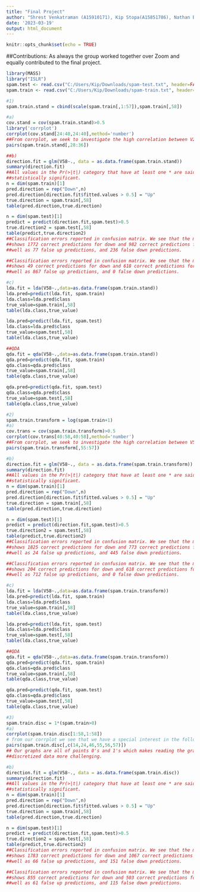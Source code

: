 ---
title: "Final Project"
author: "Shrest Venkatraman (A15910171), Kip Stopa(A15851786), Nathan Brodie(A15874575)"
date: '2023-03-19'
output: html_document
---

```{r setup, include=FALSE}
knitr::opts_chunk$set(echo = TRUE)
```

##Contributions: As always the group worked together over Zoom and equally contributed to the final project.

``` {r eval}
library(MASS)
library("ISLR")
spam.test <- read.csv("C:/Users/Kip/Downloads/spam-test.txt", header=FALSE)
spam.train <- read.csv("C:/Users/Kip/Downloads/spam-train.txt", header=FALSE)

#1)
spam.train.stand = cbind(scale(spam.train[,1:57]),spam.train[,58])

#a)
cov.stand = cov(spam.train.stand)>0.5
library('corrplot')
corrplot(cov.stand[24:40,24:40],method='number')
##From corrplot, we seek to investigate the high correlation between V28 through V36 
pairs(spam.train.stand[,28:36])

##b)
direction.fit = glm(V58~., data = as.data.frame(spam.train.stand))
summary(direction.fit)
##All values in the Pr(>|t|) category that have at least one * are said to be 
##statistically significant.
n = dim(spam.train)[1]
pred.direction = rep("Down",n)
pred.direction[direction.fit$fitted.values > 0.5] = "Up"
true.direction = spam.train[,58]
table(pred.direction,true.direction)

n = dim(spam.test)[1]
predict = predict(direction.fit,spam.test)>0.5
true.direction2 = spam.test[,58]
table(predict,true.direction2)
##Classification errors reported in confusion matrix. We see that the main diagonal
##shows 1772 correct predictions for down and 982 correct predictions for up, as
##well as 77 false up predictions, and 236 false down predictions.

##Classification errors reported in confusion matrix. We see that the main diagonal
##shows 49 correct predictions for down and 618 correct predictions for up, as
##well as 867 false up predictions, and 0 false down predictions.

#c)
lda.fit = lda(V58~.,data=as.data.frame(spam.train.stand))
lda.pred=predict(lda.fit, spam.train)
lda.class=lda.pred$class
true_value=spam.train[,58]
table(lda.class,true_value)

lda.pred=predict(lda.fit, spam.test)
lda.class=lda.pred$class
true_value=spam.test[,58]
table(lda.class,true_value)

##QDA
qda.fit = qda(V58~.,data=as.data.frame(spam.train.stand))
qda.pred=predict(qda.fit, spam.train)
qda.class=qda.pred$class
true_value=spam.train[,58]
table(qda.class,true_value)

qda.pred=predict(qda.fit, spam.test)
qda.class=qda.pred$class
true_value=spam.test[,58]
table(qda.class,true_value)
```

``` {r eval=TRUE}
#2)
spam.train.transform = log(spam.train+1)
#a)
cov.trans = cov(spam.train.transform)>0.5
corrplot(cov.trans[40:58,40:58],method='number')
##From corrplot, we seek to investigate the high correlation between V55 through V57
pairs(spam.train.transform[,55:57])

#b)
direction.fit = glm(V58~., data = as.data.frame(spam.train.transform))
summary(direction.fit)
##All values in the Pr(>|t|) category that have at least one * are said to be 
##statistically significant.
n = dim(spam.train)[1]
pred.direction = rep("Down",n)
pred.direction[direction.fit$fitted.values > 0.5] = "Up"
true.direction = spam.train[,58]
table(pred.direction,true.direction)

n = dim(spam.test)[1]
predict = predict(direction.fit,spam.test)>0.5
true.direction2 = spam.test[,58]
table(predict,true.direction2)
##Classification errors reported in confusion matrix. We see that the main diagonal
##shows 1825 correct predictions for down and 773 correct predictions for up, as
##well as 24 false up predictions, and 445 false down predictions.

##Classification errors reported in confusion matrix. We see that the main diagonal
##shows 204 correct predictions for down and 618 correct predictions for up, as
##well as 712 false up predictions, and 0 false down predictions.

#c)
lda.fit = lda(V58~.,data=as.data.frame(spam.train.transform))
lda.pred=predict(lda.fit, spam.train)
lda.class=lda.pred$class
true_value=spam.train[,58]
table(lda.class,true_value)

lda.pred=predict(lda.fit, spam.test)
lda.class=lda.pred$class
true_value=spam.test[,58]
table(lda.class,true_value)

##QDA
qda.fit = qda(V58~.,data=as.data.frame(spam.train.transform))
qda.pred=predict(qda.fit, spam.train)
qda.class=qda.pred$class
true_value=spam.train[,58]
table(qda.class,true_value)

qda.pred=predict(qda.fit, spam.test)
qda.class=qda.pred$class
true_value=spam.test[,58]
table(qda.class,true_value)
```

``` {r eval = TRUE}
#3)
spam.train.disc = 1*(spam.train>0)
#a)
corrplot(spam.train.disc[1:58,1:58])
# from our corrplot we see that we have a special interest in the following:
pairs(spam.train.disc[,c(14,24,46,55,56,57)])
## Our graphs are all of points 0's and 1's which makes reading the graphs for
##discretized data more challenging.

#b)
direction.fit = glm(V58~., data = as.data.frame(spam.train.disc))
summary(direction.fit)
##All values in the Pr(>|t|) category that have at least one * are said to be 
##statistically significant.
n = dim(spam.train)[1]
pred.direction = rep("Down",n)
pred.direction[direction.fit$fitted.values > 0.5] = "Up"
true.direction = spam.train[,58]
table(pred.direction,true.direction)

n = dim(spam.test)[1]
predict = predict(direction.fit,spam.test)>0.5
true.direction2 = spam.test[,58]
table(predict,true.direction2)
##Classification errors reported in confusion matrix. We see that the main diagonal
##shows 1783 correct predictions for down and 1067 correct predictions for up, as
##well as 66 false up predictions, and 151 false down predictions.

##Classification errors reported in confusion matrix. We see that the main diagonal
##shows 855 correct predictions for down and 503 correct predictions for up, as
##well as 61 false up predictions, and 115 false down predictions.

```